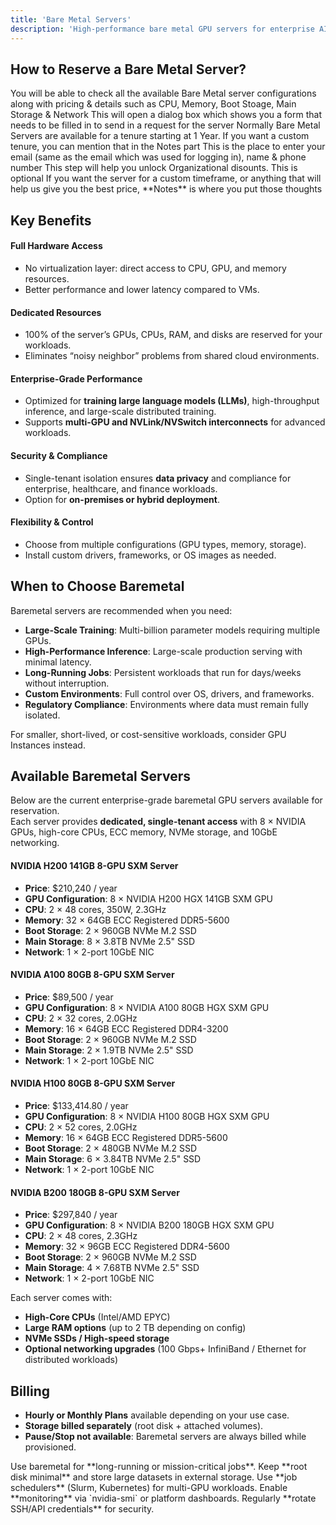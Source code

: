 ```yaml
---
title: 'Bare Metal Servers'
description: 'High-performance bare metal GPU servers for enterprise AI workloads'
---
```


## How to Reserve a Bare Metal Server?

<Steps>
<Step title="Go to the Baremetal Page from the left menu">
 You will be able to check all the available Bare Metal server configurations along with pricing & details such as CPU, Memory, Boot Stoage, Main Storage & Network
</Step>
<Step title="Select your preferred Baremetal Server">
 This will open a dialog box which shows you a form that needs to be filled in to send in a request for the server
</Step>
<Step title="Select your Commitment Period">
 Normally Bare Metal Servers are available for a tenure starting at 1 Year. If you want a custom tenure, you can mention that in the Notes part
</Step>
<Step title="Enter the details required">
 This is the place to enter your email (same as the email which was used for logging in), name & phone number
</Step>
<Step title="Enter the Organization name">
 This step will help you unlock Organizational disounts. This is optional
</Step>
</Steps>

<Note>
If you want the server for a custom timeframe, or anything that will help us give you the best price, **Notes** is where you put those thoughts
</Note>

## Key Benefits

#### Full Hardware Access
- No virtualization layer: direct access to CPU, GPU, and memory resources.  
- Better performance and lower latency compared to VMs.  

#### Dedicated Resources
- 100% of the server’s GPUs, CPUs, RAM, and disks are reserved for your workloads.  
- Eliminates “noisy neighbor” problems from shared cloud environments.  

#### Enterprise-Grade Performance
- Optimized for **training large language models (LLMs)**, high-throughput inference, and large-scale distributed training.  
- Supports **multi-GPU and NVLink/NVSwitch interconnects** for advanced workloads.  

#### Security & Compliance
- Single-tenant isolation ensures **data privacy** and compliance for enterprise, healthcare, and finance workloads.  
- Option for **on-premises or hybrid deployment**.  

#### Flexibility & Control
- Choose from multiple configurations (GPU types, memory, storage).  
- Install custom drivers, frameworks, or OS images as needed.  

## When to Choose Baremetal

Baremetal servers are recommended when you need:
- **Large-Scale Training**: Multi-billion parameter models requiring multiple GPUs.  
- **High-Performance Inference**: Large-scale production serving with minimal latency.  
- **Long-Running Jobs**: Persistent workloads that run for days/weeks without interruption.  
- **Custom Environments**: Full control over OS, drivers, and frameworks.  
- **Regulatory Compliance**: Environments where data must remain fully isolated.  

For smaller, short-lived, or cost-sensitive workloads, consider GPU Instances instead.

## Available Baremetal Servers

Below are the current enterprise-grade baremetal GPU servers available for reservation.  
Each server provides **dedicated, single-tenant access** with 8 × NVIDIA GPUs, high-core CPUs, ECC memory, NVMe storage, and 10GbE networking.

#### NVIDIA H200 141GB 8-GPU SXM Server
- **Price**: $210,240 / year  
- **GPU Configuration**: 8 × NVIDIA H200 HGX 141GB SXM GPU  
- **CPU**: 2 × 48 cores, 350W, 2.3GHz  
- **Memory**: 32 × 64GB ECC Registered DDR5-5600  
- **Boot Storage**: 2 × 960GB NVMe M.2 SSD  
- **Main Storage**: 8 × 3.8TB NVMe 2.5" SSD  
- **Network**: 1 × 2-port 10GbE NIC  

#### NVIDIA A100 80GB 8-GPU SXM Server
- **Price**: $89,500 / year  
- **GPU Configuration**: 8 × NVIDIA A100 80GB HGX SXM GPU  
- **CPU**: 2 × 32 cores, 2.0GHz  
- **Memory**: 16 × 64GB ECC Registered DDR4-3200  
- **Boot Storage**: 2 × 960GB NVMe M.2 SSD  
- **Main Storage**: 2 × 1.9TB NVMe 2.5" SSD  
- **Network**: 1 × 2-port 10GbE NIC  

#### NVIDIA H100 80GB 8-GPU SXM Server
- **Price**: $133,414.80 / year  
- **GPU Configuration**: 8 × NVIDIA H100 80GB HGX SXM GPU  
- **CPU**: 2 × 52 cores, 2.0GHz  
- **Memory**: 16 × 64GB ECC Registered DDR5-5600  
- **Boot Storage**: 2 × 480GB NVMe M.2 SSD  
- **Main Storage**: 6 × 3.84TB NVMe 2.5" SSD  
- **Network**: 1 × 2-port 10GbE NIC  

#### NVIDIA B200 180GB 8-GPU SXM Server
- **Price**: $297,840 / year  
- **GPU Configuration**: 8 × NVIDIA B200 180GB HGX SXM GPU  
- **CPU**: 2 × 48 cores, 2.3GHz  
- **Memory**: 32 × 96GB ECC Registered DDR4-5600  
- **Boot Storage**: 2 × 960GB NVMe M.2 SSD  
- **Main Storage**: 4 × 7.68TB NVMe 2.5" SSD  
- **Network**: 1 × 2-port 10GbE NIC  


Each server comes with:
- **High-Core CPUs** (Intel/AMD EPYC)  
- **Large RAM options** (up to 2 TB depending on config)  
- **NVMe SSDs / High-speed storage**  
- **Optional networking upgrades** (100 Gbps+ InfiniBand / Ethernet for distributed workloads)  

## Billing

- **Hourly or Monthly Plans** available depending on your use case.  
- **Storage billed separately** (root disk + attached volumes).  
- **Pause/Stop not available**: Baremetal servers are always billed while provisioned.  

<Note>
Use baremetal for **long-running or mission-critical jobs**. Keep **root disk minimal** and store large datasets in external storage. Use **job schedulers** (Slurm, Kubernetes) for multi-GPU workloads. Enable **monitoring** via `nvidia-smi` or platform dashboards. Regularly **rotate SSH/API credentials** for security.  
</Note>